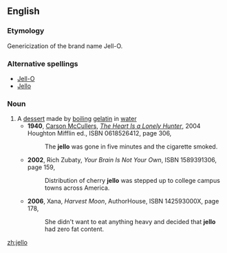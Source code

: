 {{wikipedia|gelatin dessert}}
==English==
===Etymology===
Genericization of the brand name Jell-O.
===Alternative spellings===
*[[Jell-O]]
*[[Jello]]
===Noun===
{{en-noun|-}}
#A [[dessert]] made by [[boil]]ing [[gelatin]] in [[water]]
#*'''1940''', [[w:Carson McCullers|Carson McCullers]], ''[[w:The Heart Is a Lonely Hunter|The Heart Is a Lonely Hunter]]'', 2004 Houghton Mifflin ed., ISBN 0618526412, page 306,
#*:The '''jello''' was gone in five minutes and the cigarette smoked.
#*'''2002''', Rich Zubaty, ''Your Brain Is Not Your Own'', ISBN 1589391306, page 159,
#*:Distribution of cherry '''jello''' was stepped up to college campus towns across America.
#*'''2006''', Xana, ''Harvest Moon'', AuthorHouse, ISBN 142593000X, page 178,
#*:She didn't want to eat anything heavy and decided that '''jello''' had zero fat content.

[[zh:jello]]